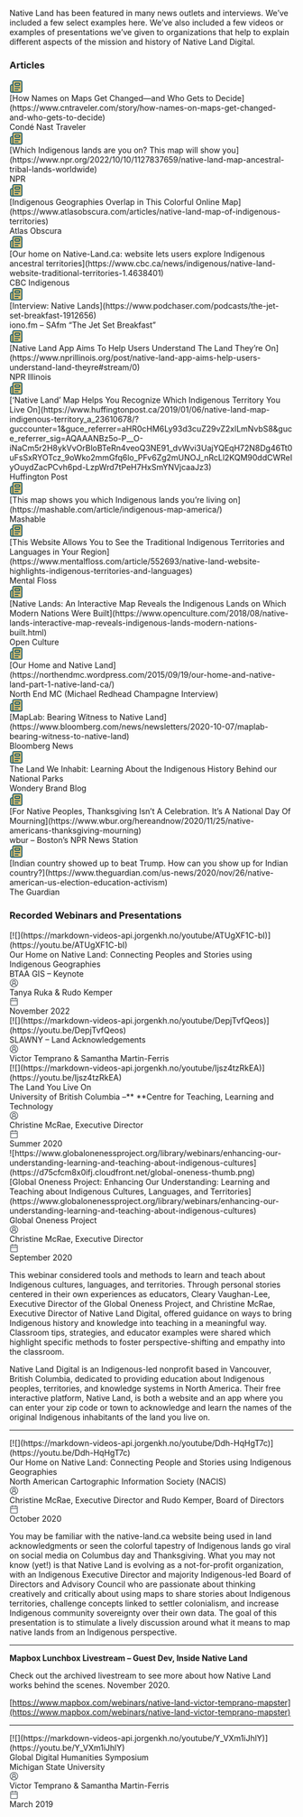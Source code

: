 Native Land has been featured in many news outlets and interviews. We’ve included a few select examples here. We’ve also included a few videos or examples of presentations we’ve given to organizations that help to explain different aspects of the mission and history of Native Land Digital.

### Articles
<div className="mt-4 nld-font-noto nld-text-md nld-bg-grey-50 rounded-xl p-4">
  <div className="flex items-center">
    <svg width="24" height="24" viewBox="0 0 24 24" fill="none" xmlns="http://www.w3.org/2000/svg">
      <path fill-rule="evenodd" clip-rule="evenodd" d="M4 10C3.73478 10 3.48051 10.1054 3.29297 10.293C3.10543 10.4805 3 10.7348 3 11V20C3 20.2652 3.10543 20.5195 3.29297 20.707C3.48051 20.8946 3.73478 21 4 21C4.26522 21 4.51949 20.8946 4.70703 20.707C4.89457 20.5195 5 20.2652 5 20V10H4ZM8 3C7.73478 3 7.4805 3.10543 7.29297 3.29297C7.10543 3.4805 7 3.73478 7 4V20C7 20.3444 6.93703 20.6814 6.82422 21H20C20.2652 21 20.5195 20.8946 20.707 20.707C20.8946 20.5195 21 20.2652 21 20V4C21 3.73478 20.8946 3.48051 20.707 3.29297C20.5195 3.10543 20.2652 3 20 3H8Z" fill="#DEC170"/>
      <path d="M15 17C15.5523 17 16 17.4477 16 18C16 18.5523 15.5523 19 15 19H10C9.44771 19 9 18.5523 9 18C9 17.4477 9.44771 17 10 17H15Z" fill="#29646F"/>
      <path d="M18 13C18.5523 13 19 13.4477 19 14C19 14.5523 18.5523 15 18 15H10C9.44771 15 9 14.5523 9 14C9 13.4477 9.44771 13 10 13H18Z" fill="#29646F"/>
      <path fill-rule="evenodd" clip-rule="evenodd" d="M17 5C18.1046 5 19 5.89543 19 7V9C19 10.1046 18.1046 11 17 11H11C9.89543 11 9 10.1046 9 9V7C9 5.89543 9.89543 5 11 5H17ZM11 9H17V7H11V9Z" fill="#29646F"/>
      <path fill-rule="evenodd" clip-rule="evenodd" d="M20 1C20.7957 1 21.5585 1.3163 22.1211 1.87891C22.6837 2.44151 23 3.20435 23 4V20C23 20.7957 22.6837 21.5585 22.1211 22.1211C21.5585 22.6837 20.7957 23 20 23H4C3.20435 23 2.44151 22.6837 1.87891 22.1211C1.3163 21.5585 1 20.7957 1 20V11C1 10.2044 1.3163 9.44151 1.87891 8.87891C2.44151 8.3163 3.20435 8 4 8H5V4C5 3.20435 5.3163 2.44152 5.87891 1.87891C6.44152 1.3163 7.20435 1 8 1H20ZM4 10C3.73478 10 3.48051 10.1054 3.29297 10.293C3.10543 10.4805 3 10.7348 3 11V20C3 20.2652 3.10543 20.5195 3.29297 20.707C3.48051 20.8946 3.73478 21 4 21C4.26522 21 4.51949 20.8946 4.70703 20.707C4.89457 20.5195 5 20.2652 5 20V10H4ZM8 3C7.73478 3 7.4805 3.10543 7.29297 3.29297C7.10543 3.4805 7 3.73478 7 4V20C7 20.3444 6.93703 20.6814 6.82422 21H20C20.2652 21 20.5195 20.8946 20.707 20.707C20.8946 20.5195 21 20.2652 21 20V4C21 3.73478 20.8946 3.48051 20.707 3.29297C20.5195 3.10543 20.2652 3 20 3H8Z" fill="#29646F"/>
    </svg>
    <div className="ml-2 nld-text-teal-500 font-semibold">[How Names on Maps Get Changed—and Who Gets to Decide](https://www.cntraveler.com/story/how-names-on-maps-get-changed-and-who-gets-to-decide)</div>
  </div>
  <div>
    <div className="ml-8">Condé Nast Traveler</div>
  </div>
</div>
<div className="mt-4 nld-font-noto nld-text-md nld-bg-grey-50 rounded-xl p-4">
  <div className="flex items-center">
    <svg width="24" height="24" viewBox="0 0 24 24" fill="none" xmlns="http://www.w3.org/2000/svg">
      <path fill-rule="evenodd" clip-rule="evenodd" d="M4 10C3.73478 10 3.48051 10.1054 3.29297 10.293C3.10543 10.4805 3 10.7348 3 11V20C3 20.2652 3.10543 20.5195 3.29297 20.707C3.48051 20.8946 3.73478 21 4 21C4.26522 21 4.51949 20.8946 4.70703 20.707C4.89457 20.5195 5 20.2652 5 20V10H4ZM8 3C7.73478 3 7.4805 3.10543 7.29297 3.29297C7.10543 3.4805 7 3.73478 7 4V20C7 20.3444 6.93703 20.6814 6.82422 21H20C20.2652 21 20.5195 20.8946 20.707 20.707C20.8946 20.5195 21 20.2652 21 20V4C21 3.73478 20.8946 3.48051 20.707 3.29297C20.5195 3.10543 20.2652 3 20 3H8Z" fill="#DEC170"/>
      <path d="M15 17C15.5523 17 16 17.4477 16 18C16 18.5523 15.5523 19 15 19H10C9.44771 19 9 18.5523 9 18C9 17.4477 9.44771 17 10 17H15Z" fill="#29646F"/>
      <path d="M18 13C18.5523 13 19 13.4477 19 14C19 14.5523 18.5523 15 18 15H10C9.44771 15 9 14.5523 9 14C9 13.4477 9.44771 13 10 13H18Z" fill="#29646F"/>
      <path fill-rule="evenodd" clip-rule="evenodd" d="M17 5C18.1046 5 19 5.89543 19 7V9C19 10.1046 18.1046 11 17 11H11C9.89543 11 9 10.1046 9 9V7C9 5.89543 9.89543 5 11 5H17ZM11 9H17V7H11V9Z" fill="#29646F"/>
      <path fill-rule="evenodd" clip-rule="evenodd" d="M20 1C20.7957 1 21.5585 1.3163 22.1211 1.87891C22.6837 2.44151 23 3.20435 23 4V20C23 20.7957 22.6837 21.5585 22.1211 22.1211C21.5585 22.6837 20.7957 23 20 23H4C3.20435 23 2.44151 22.6837 1.87891 22.1211C1.3163 21.5585 1 20.7957 1 20V11C1 10.2044 1.3163 9.44151 1.87891 8.87891C2.44151 8.3163 3.20435 8 4 8H5V4C5 3.20435 5.3163 2.44152 5.87891 1.87891C6.44152 1.3163 7.20435 1 8 1H20ZM4 10C3.73478 10 3.48051 10.1054 3.29297 10.293C3.10543 10.4805 3 10.7348 3 11V20C3 20.2652 3.10543 20.5195 3.29297 20.707C3.48051 20.8946 3.73478 21 4 21C4.26522 21 4.51949 20.8946 4.70703 20.707C4.89457 20.5195 5 20.2652 5 20V10H4ZM8 3C7.73478 3 7.4805 3.10543 7.29297 3.29297C7.10543 3.4805 7 3.73478 7 4V20C7 20.3444 6.93703 20.6814 6.82422 21H20C20.2652 21 20.5195 20.8946 20.707 20.707C20.8946 20.5195 21 20.2652 21 20V4C21 3.73478 20.8946 3.48051 20.707 3.29297C20.5195 3.10543 20.2652 3 20 3H8Z" fill="#29646F"/>
    </svg>
    <div className="ml-2 nld-text-teal-500 font-semibold">[Which Indigenous lands are you on? This map will show you](https://www.npr.org/2022/10/10/1127837659/native-land-map-ancestral-tribal-lands-worldwide)</div>
  </div>
  <div>
    <div className="ml-8">NPR</div>
  </div>
</div> 
<div className="mt-4 nld-font-noto nld-text-md nld-bg-grey-50 rounded-xl p-4">
  <div className="flex items-center">
    <svg width="24" height="24" viewBox="0 0 24 24" fill="none" xmlns="http://www.w3.org/2000/svg">
      <path fill-rule="evenodd" clip-rule="evenodd" d="M4 10C3.73478 10 3.48051 10.1054 3.29297 10.293C3.10543 10.4805 3 10.7348 3 11V20C3 20.2652 3.10543 20.5195 3.29297 20.707C3.48051 20.8946 3.73478 21 4 21C4.26522 21 4.51949 20.8946 4.70703 20.707C4.89457 20.5195 5 20.2652 5 20V10H4ZM8 3C7.73478 3 7.4805 3.10543 7.29297 3.29297C7.10543 3.4805 7 3.73478 7 4V20C7 20.3444 6.93703 20.6814 6.82422 21H20C20.2652 21 20.5195 20.8946 20.707 20.707C20.8946 20.5195 21 20.2652 21 20V4C21 3.73478 20.8946 3.48051 20.707 3.29297C20.5195 3.10543 20.2652 3 20 3H8Z" fill="#DEC170"/>
      <path d="M15 17C15.5523 17 16 17.4477 16 18C16 18.5523 15.5523 19 15 19H10C9.44771 19 9 18.5523 9 18C9 17.4477 9.44771 17 10 17H15Z" fill="#29646F"/>
      <path d="M18 13C18.5523 13 19 13.4477 19 14C19 14.5523 18.5523 15 18 15H10C9.44771 15 9 14.5523 9 14C9 13.4477 9.44771 13 10 13H18Z" fill="#29646F"/>
      <path fill-rule="evenodd" clip-rule="evenodd" d="M17 5C18.1046 5 19 5.89543 19 7V9C19 10.1046 18.1046 11 17 11H11C9.89543 11 9 10.1046 9 9V7C9 5.89543 9.89543 5 11 5H17ZM11 9H17V7H11V9Z" fill="#29646F"/>
      <path fill-rule="evenodd" clip-rule="evenodd" d="M20 1C20.7957 1 21.5585 1.3163 22.1211 1.87891C22.6837 2.44151 23 3.20435 23 4V20C23 20.7957 22.6837 21.5585 22.1211 22.1211C21.5585 22.6837 20.7957 23 20 23H4C3.20435 23 2.44151 22.6837 1.87891 22.1211C1.3163 21.5585 1 20.7957 1 20V11C1 10.2044 1.3163 9.44151 1.87891 8.87891C2.44151 8.3163 3.20435 8 4 8H5V4C5 3.20435 5.3163 2.44152 5.87891 1.87891C6.44152 1.3163 7.20435 1 8 1H20ZM4 10C3.73478 10 3.48051 10.1054 3.29297 10.293C3.10543 10.4805 3 10.7348 3 11V20C3 20.2652 3.10543 20.5195 3.29297 20.707C3.48051 20.8946 3.73478 21 4 21C4.26522 21 4.51949 20.8946 4.70703 20.707C4.89457 20.5195 5 20.2652 5 20V10H4ZM8 3C7.73478 3 7.4805 3.10543 7.29297 3.29297C7.10543 3.4805 7 3.73478 7 4V20C7 20.3444 6.93703 20.6814 6.82422 21H20C20.2652 21 20.5195 20.8946 20.707 20.707C20.8946 20.5195 21 20.2652 21 20V4C21 3.73478 20.8946 3.48051 20.707 3.29297C20.5195 3.10543 20.2652 3 20 3H8Z" fill="#29646F"/>
    </svg>
    <div className="ml-2 nld-text-teal-500 font-semibold">[Indigenous Geographies Overlap in This Colorful Online Map](https://www.atlasobscura.com/articles/native-land-map-of-indigenous-territories)</div>
  </div>
  <div>
    <div className="ml-8">Atlas Obscura</div>
  </div>
</div> 
<div className="mt-4 nld-font-noto nld-text-md nld-bg-grey-50 rounded-xl p-4">
  <div className="flex items-center">
    <svg width="24" height="24" viewBox="0 0 24 24" fill="none" xmlns="http://www.w3.org/2000/svg">
      <path fill-rule="evenodd" clip-rule="evenodd" d="M4 10C3.73478 10 3.48051 10.1054 3.29297 10.293C3.10543 10.4805 3 10.7348 3 11V20C3 20.2652 3.10543 20.5195 3.29297 20.707C3.48051 20.8946 3.73478 21 4 21C4.26522 21 4.51949 20.8946 4.70703 20.707C4.89457 20.5195 5 20.2652 5 20V10H4ZM8 3C7.73478 3 7.4805 3.10543 7.29297 3.29297C7.10543 3.4805 7 3.73478 7 4V20C7 20.3444 6.93703 20.6814 6.82422 21H20C20.2652 21 20.5195 20.8946 20.707 20.707C20.8946 20.5195 21 20.2652 21 20V4C21 3.73478 20.8946 3.48051 20.707 3.29297C20.5195 3.10543 20.2652 3 20 3H8Z" fill="#DEC170"/>
      <path d="M15 17C15.5523 17 16 17.4477 16 18C16 18.5523 15.5523 19 15 19H10C9.44771 19 9 18.5523 9 18C9 17.4477 9.44771 17 10 17H15Z" fill="#29646F"/>
      <path d="M18 13C18.5523 13 19 13.4477 19 14C19 14.5523 18.5523 15 18 15H10C9.44771 15 9 14.5523 9 14C9 13.4477 9.44771 13 10 13H18Z" fill="#29646F"/>
      <path fill-rule="evenodd" clip-rule="evenodd" d="M17 5C18.1046 5 19 5.89543 19 7V9C19 10.1046 18.1046 11 17 11H11C9.89543 11 9 10.1046 9 9V7C9 5.89543 9.89543 5 11 5H17ZM11 9H17V7H11V9Z" fill="#29646F"/>
      <path fill-rule="evenodd" clip-rule="evenodd" d="M20 1C20.7957 1 21.5585 1.3163 22.1211 1.87891C22.6837 2.44151 23 3.20435 23 4V20C23 20.7957 22.6837 21.5585 22.1211 22.1211C21.5585 22.6837 20.7957 23 20 23H4C3.20435 23 2.44151 22.6837 1.87891 22.1211C1.3163 21.5585 1 20.7957 1 20V11C1 10.2044 1.3163 9.44151 1.87891 8.87891C2.44151 8.3163 3.20435 8 4 8H5V4C5 3.20435 5.3163 2.44152 5.87891 1.87891C6.44152 1.3163 7.20435 1 8 1H20ZM4 10C3.73478 10 3.48051 10.1054 3.29297 10.293C3.10543 10.4805 3 10.7348 3 11V20C3 20.2652 3.10543 20.5195 3.29297 20.707C3.48051 20.8946 3.73478 21 4 21C4.26522 21 4.51949 20.8946 4.70703 20.707C4.89457 20.5195 5 20.2652 5 20V10H4ZM8 3C7.73478 3 7.4805 3.10543 7.29297 3.29297C7.10543 3.4805 7 3.73478 7 4V20C7 20.3444 6.93703 20.6814 6.82422 21H20C20.2652 21 20.5195 20.8946 20.707 20.707C20.8946 20.5195 21 20.2652 21 20V4C21 3.73478 20.8946 3.48051 20.707 3.29297C20.5195 3.10543 20.2652 3 20 3H8Z" fill="#29646F"/>
    </svg>
    <div className="ml-2 nld-text-teal-500 font-semibold">[Our home on Native-Land.ca: website lets users explore Indigenous ancestral territories](https://www.cbc.ca/news/indigenous/native-land-website-traditional-territories-1.4638401)</div>
  </div>
  <div>
    <div className="ml-8">CBC Indigenous</div>
  </div>
</div> 
<div className="mt-4 nld-font-noto nld-text-md nld-bg-grey-50 rounded-xl p-4">
  <div className="flex items-center">
    <svg width="24" height="24" viewBox="0 0 24 24" fill="none" xmlns="http://www.w3.org/2000/svg">
      <path fill-rule="evenodd" clip-rule="evenodd" d="M4 10C3.73478 10 3.48051 10.1054 3.29297 10.293C3.10543 10.4805 3 10.7348 3 11V20C3 20.2652 3.10543 20.5195 3.29297 20.707C3.48051 20.8946 3.73478 21 4 21C4.26522 21 4.51949 20.8946 4.70703 20.707C4.89457 20.5195 5 20.2652 5 20V10H4ZM8 3C7.73478 3 7.4805 3.10543 7.29297 3.29297C7.10543 3.4805 7 3.73478 7 4V20C7 20.3444 6.93703 20.6814 6.82422 21H20C20.2652 21 20.5195 20.8946 20.707 20.707C20.8946 20.5195 21 20.2652 21 20V4C21 3.73478 20.8946 3.48051 20.707 3.29297C20.5195 3.10543 20.2652 3 20 3H8Z" fill="#DEC170"/>
      <path d="M15 17C15.5523 17 16 17.4477 16 18C16 18.5523 15.5523 19 15 19H10C9.44771 19 9 18.5523 9 18C9 17.4477 9.44771 17 10 17H15Z" fill="#29646F"/>
      <path d="M18 13C18.5523 13 19 13.4477 19 14C19 14.5523 18.5523 15 18 15H10C9.44771 15 9 14.5523 9 14C9 13.4477 9.44771 13 10 13H18Z" fill="#29646F"/>
      <path fill-rule="evenodd" clip-rule="evenodd" d="M17 5C18.1046 5 19 5.89543 19 7V9C19 10.1046 18.1046 11 17 11H11C9.89543 11 9 10.1046 9 9V7C9 5.89543 9.89543 5 11 5H17ZM11 9H17V7H11V9Z" fill="#29646F"/>
      <path fill-rule="evenodd" clip-rule="evenodd" d="M20 1C20.7957 1 21.5585 1.3163 22.1211 1.87891C22.6837 2.44151 23 3.20435 23 4V20C23 20.7957 22.6837 21.5585 22.1211 22.1211C21.5585 22.6837 20.7957 23 20 23H4C3.20435 23 2.44151 22.6837 1.87891 22.1211C1.3163 21.5585 1 20.7957 1 20V11C1 10.2044 1.3163 9.44151 1.87891 8.87891C2.44151 8.3163 3.20435 8 4 8H5V4C5 3.20435 5.3163 2.44152 5.87891 1.87891C6.44152 1.3163 7.20435 1 8 1H20ZM4 10C3.73478 10 3.48051 10.1054 3.29297 10.293C3.10543 10.4805 3 10.7348 3 11V20C3 20.2652 3.10543 20.5195 3.29297 20.707C3.48051 20.8946 3.73478 21 4 21C4.26522 21 4.51949 20.8946 4.70703 20.707C4.89457 20.5195 5 20.2652 5 20V10H4ZM8 3C7.73478 3 7.4805 3.10543 7.29297 3.29297C7.10543 3.4805 7 3.73478 7 4V20C7 20.3444 6.93703 20.6814 6.82422 21H20C20.2652 21 20.5195 20.8946 20.707 20.707C20.8946 20.5195 21 20.2652 21 20V4C21 3.73478 20.8946 3.48051 20.707 3.29297C20.5195 3.10543 20.2652 3 20 3H8Z" fill="#29646F"/>
    </svg>
    <div className="ml-2 nld-text-teal-500 font-semibold">[Interview: Native Lands](https://www.podchaser.com/podcasts/the-jet-set-breakfast-1912656)</div>
  </div>
  <div>
    <div className="ml-8">iono.fm – SAfm “The Jet Set Breakfast”</div>
  </div>
</div> 
<div className="mt-4 nld-font-noto nld-text-md nld-bg-grey-50 rounded-xl p-4">
  <div className="flex items-center">
    <svg width="24" height="24" viewBox="0 0 24 24" fill="none" xmlns="http://www.w3.org/2000/svg">
      <path fill-rule="evenodd" clip-rule="evenodd" d="M4 10C3.73478 10 3.48051 10.1054 3.29297 10.293C3.10543 10.4805 3 10.7348 3 11V20C3 20.2652 3.10543 20.5195 3.29297 20.707C3.48051 20.8946 3.73478 21 4 21C4.26522 21 4.51949 20.8946 4.70703 20.707C4.89457 20.5195 5 20.2652 5 20V10H4ZM8 3C7.73478 3 7.4805 3.10543 7.29297 3.29297C7.10543 3.4805 7 3.73478 7 4V20C7 20.3444 6.93703 20.6814 6.82422 21H20C20.2652 21 20.5195 20.8946 20.707 20.707C20.8946 20.5195 21 20.2652 21 20V4C21 3.73478 20.8946 3.48051 20.707 3.29297C20.5195 3.10543 20.2652 3 20 3H8Z" fill="#DEC170"/>
      <path d="M15 17C15.5523 17 16 17.4477 16 18C16 18.5523 15.5523 19 15 19H10C9.44771 19 9 18.5523 9 18C9 17.4477 9.44771 17 10 17H15Z" fill="#29646F"/>
      <path d="M18 13C18.5523 13 19 13.4477 19 14C19 14.5523 18.5523 15 18 15H10C9.44771 15 9 14.5523 9 14C9 13.4477 9.44771 13 10 13H18Z" fill="#29646F"/>
      <path fill-rule="evenodd" clip-rule="evenodd" d="M17 5C18.1046 5 19 5.89543 19 7V9C19 10.1046 18.1046 11 17 11H11C9.89543 11 9 10.1046 9 9V7C9 5.89543 9.89543 5 11 5H17ZM11 9H17V7H11V9Z" fill="#29646F"/>
      <path fill-rule="evenodd" clip-rule="evenodd" d="M20 1C20.7957 1 21.5585 1.3163 22.1211 1.87891C22.6837 2.44151 23 3.20435 23 4V20C23 20.7957 22.6837 21.5585 22.1211 22.1211C21.5585 22.6837 20.7957 23 20 23H4C3.20435 23 2.44151 22.6837 1.87891 22.1211C1.3163 21.5585 1 20.7957 1 20V11C1 10.2044 1.3163 9.44151 1.87891 8.87891C2.44151 8.3163 3.20435 8 4 8H5V4C5 3.20435 5.3163 2.44152 5.87891 1.87891C6.44152 1.3163 7.20435 1 8 1H20ZM4 10C3.73478 10 3.48051 10.1054 3.29297 10.293C3.10543 10.4805 3 10.7348 3 11V20C3 20.2652 3.10543 20.5195 3.29297 20.707C3.48051 20.8946 3.73478 21 4 21C4.26522 21 4.51949 20.8946 4.70703 20.707C4.89457 20.5195 5 20.2652 5 20V10H4ZM8 3C7.73478 3 7.4805 3.10543 7.29297 3.29297C7.10543 3.4805 7 3.73478 7 4V20C7 20.3444 6.93703 20.6814 6.82422 21H20C20.2652 21 20.5195 20.8946 20.707 20.707C20.8946 20.5195 21 20.2652 21 20V4C21 3.73478 20.8946 3.48051 20.707 3.29297C20.5195 3.10543 20.2652 3 20 3H8Z" fill="#29646F"/>
    </svg>
    <div className="ml-2 nld-text-teal-500 font-semibold">[Native Land App Aims To Help Users Understand The Land They’re On](https://www.nprillinois.org/post/native-land-app-aims-help-users-understand-land-theyre#stream/0)</div>
  </div>
  <div>
    <div className="ml-8">NPR Illinois</div>
  </div>
</div> 
<div className="mt-4 nld-font-noto nld-text-md nld-bg-grey-50 rounded-xl p-4">
  <div className="flex items-center">
    <svg width="24" height="24" viewBox="0 0 24 24" fill="none" xmlns="http://www.w3.org/2000/svg">
      <path fill-rule="evenodd" clip-rule="evenodd" d="M4 10C3.73478 10 3.48051 10.1054 3.29297 10.293C3.10543 10.4805 3 10.7348 3 11V20C3 20.2652 3.10543 20.5195 3.29297 20.707C3.48051 20.8946 3.73478 21 4 21C4.26522 21 4.51949 20.8946 4.70703 20.707C4.89457 20.5195 5 20.2652 5 20V10H4ZM8 3C7.73478 3 7.4805 3.10543 7.29297 3.29297C7.10543 3.4805 7 3.73478 7 4V20C7 20.3444 6.93703 20.6814 6.82422 21H20C20.2652 21 20.5195 20.8946 20.707 20.707C20.8946 20.5195 21 20.2652 21 20V4C21 3.73478 20.8946 3.48051 20.707 3.29297C20.5195 3.10543 20.2652 3 20 3H8Z" fill="#DEC170"/>
      <path d="M15 17C15.5523 17 16 17.4477 16 18C16 18.5523 15.5523 19 15 19H10C9.44771 19 9 18.5523 9 18C9 17.4477 9.44771 17 10 17H15Z" fill="#29646F"/>
      <path d="M18 13C18.5523 13 19 13.4477 19 14C19 14.5523 18.5523 15 18 15H10C9.44771 15 9 14.5523 9 14C9 13.4477 9.44771 13 10 13H18Z" fill="#29646F"/>
      <path fill-rule="evenodd" clip-rule="evenodd" d="M17 5C18.1046 5 19 5.89543 19 7V9C19 10.1046 18.1046 11 17 11H11C9.89543 11 9 10.1046 9 9V7C9 5.89543 9.89543 5 11 5H17ZM11 9H17V7H11V9Z" fill="#29646F"/>
      <path fill-rule="evenodd" clip-rule="evenodd" d="M20 1C20.7957 1 21.5585 1.3163 22.1211 1.87891C22.6837 2.44151 23 3.20435 23 4V20C23 20.7957 22.6837 21.5585 22.1211 22.1211C21.5585 22.6837 20.7957 23 20 23H4C3.20435 23 2.44151 22.6837 1.87891 22.1211C1.3163 21.5585 1 20.7957 1 20V11C1 10.2044 1.3163 9.44151 1.87891 8.87891C2.44151 8.3163 3.20435 8 4 8H5V4C5 3.20435 5.3163 2.44152 5.87891 1.87891C6.44152 1.3163 7.20435 1 8 1H20ZM4 10C3.73478 10 3.48051 10.1054 3.29297 10.293C3.10543 10.4805 3 10.7348 3 11V20C3 20.2652 3.10543 20.5195 3.29297 20.707C3.48051 20.8946 3.73478 21 4 21C4.26522 21 4.51949 20.8946 4.70703 20.707C4.89457 20.5195 5 20.2652 5 20V10H4ZM8 3C7.73478 3 7.4805 3.10543 7.29297 3.29297C7.10543 3.4805 7 3.73478 7 4V20C7 20.3444 6.93703 20.6814 6.82422 21H20C20.2652 21 20.5195 20.8946 20.707 20.707C20.8946 20.5195 21 20.2652 21 20V4C21 3.73478 20.8946 3.48051 20.707 3.29297C20.5195 3.10543 20.2652 3 20 3H8Z" fill="#29646F"/>
    </svg>
    <div className="ml-2 nld-text-teal-500 font-semibold">[‘Native Land’ Map Helps You Recognize Which Indigenous Territory You Live On](https://www.huffingtonpost.ca/2019/01/06/native-land-map-indigenous-territory_a_23610678/?guccounter=1&guce_referrer=aHR0cHM6Ly93d3cuZ29vZ2xlLmNvbS8&guce_referrer_sig=AQAAANBz5o-P__O-iNaCm5r2H8ykVvOrBloBTeRn4veoQ3NE91_dvWvi3UajYQEqH72N8Dg46Tt0uFsSxRYOTcz_9oWko2mmGfq6lo_PFv6Zg2mUNOJ_nRcLl2KQM90ddCWReIyOuydZacPCvh6pd-LzpWrd7tPeH7HxSmYNVjcaaJz3)</div>
  </div>
  <div>
    <div className="ml-8">Huffington Post</div>
  </div>
</div> 
<div className="mt-4 nld-font-noto nld-text-md nld-bg-grey-50 rounded-xl p-4">
  <div className="flex items-center">
    <svg width="24" height="24" viewBox="0 0 24 24" fill="none" xmlns="http://www.w3.org/2000/svg">
      <path fill-rule="evenodd" clip-rule="evenodd" d="M4 10C3.73478 10 3.48051 10.1054 3.29297 10.293C3.10543 10.4805 3 10.7348 3 11V20C3 20.2652 3.10543 20.5195 3.29297 20.707C3.48051 20.8946 3.73478 21 4 21C4.26522 21 4.51949 20.8946 4.70703 20.707C4.89457 20.5195 5 20.2652 5 20V10H4ZM8 3C7.73478 3 7.4805 3.10543 7.29297 3.29297C7.10543 3.4805 7 3.73478 7 4V20C7 20.3444 6.93703 20.6814 6.82422 21H20C20.2652 21 20.5195 20.8946 20.707 20.707C20.8946 20.5195 21 20.2652 21 20V4C21 3.73478 20.8946 3.48051 20.707 3.29297C20.5195 3.10543 20.2652 3 20 3H8Z" fill="#DEC170"/>
      <path d="M15 17C15.5523 17 16 17.4477 16 18C16 18.5523 15.5523 19 15 19H10C9.44771 19 9 18.5523 9 18C9 17.4477 9.44771 17 10 17H15Z" fill="#29646F"/>
      <path d="M18 13C18.5523 13 19 13.4477 19 14C19 14.5523 18.5523 15 18 15H10C9.44771 15 9 14.5523 9 14C9 13.4477 9.44771 13 10 13H18Z" fill="#29646F"/>
      <path fill-rule="evenodd" clip-rule="evenodd" d="M17 5C18.1046 5 19 5.89543 19 7V9C19 10.1046 18.1046 11 17 11H11C9.89543 11 9 10.1046 9 9V7C9 5.89543 9.89543 5 11 5H17ZM11 9H17V7H11V9Z" fill="#29646F"/>
      <path fill-rule="evenodd" clip-rule="evenodd" d="M20 1C20.7957 1 21.5585 1.3163 22.1211 1.87891C22.6837 2.44151 23 3.20435 23 4V20C23 20.7957 22.6837 21.5585 22.1211 22.1211C21.5585 22.6837 20.7957 23 20 23H4C3.20435 23 2.44151 22.6837 1.87891 22.1211C1.3163 21.5585 1 20.7957 1 20V11C1 10.2044 1.3163 9.44151 1.87891 8.87891C2.44151 8.3163 3.20435 8 4 8H5V4C5 3.20435 5.3163 2.44152 5.87891 1.87891C6.44152 1.3163 7.20435 1 8 1H20ZM4 10C3.73478 10 3.48051 10.1054 3.29297 10.293C3.10543 10.4805 3 10.7348 3 11V20C3 20.2652 3.10543 20.5195 3.29297 20.707C3.48051 20.8946 3.73478 21 4 21C4.26522 21 4.51949 20.8946 4.70703 20.707C4.89457 20.5195 5 20.2652 5 20V10H4ZM8 3C7.73478 3 7.4805 3.10543 7.29297 3.29297C7.10543 3.4805 7 3.73478 7 4V20C7 20.3444 6.93703 20.6814 6.82422 21H20C20.2652 21 20.5195 20.8946 20.707 20.707C20.8946 20.5195 21 20.2652 21 20V4C21 3.73478 20.8946 3.48051 20.707 3.29297C20.5195 3.10543 20.2652 3 20 3H8Z" fill="#29646F"/>
    </svg>
    <div className="ml-2 nld-text-teal-500 font-semibold">[This map shows you which Indigenous lands you’re living on](https://mashable.com/article/indigenous-map-america/)</div>
  </div>
  <div>
    <div className="ml-8">Mashable</div>
  </div>
</div> 
<div className="mt-4 nld-font-noto nld-text-md nld-bg-grey-50 rounded-xl p-4">
  <div className="flex items-center">
    <svg width="24" height="24" viewBox="0 0 24 24" fill="none" xmlns="http://www.w3.org/2000/svg">
      <path fill-rule="evenodd" clip-rule="evenodd" d="M4 10C3.73478 10 3.48051 10.1054 3.29297 10.293C3.10543 10.4805 3 10.7348 3 11V20C3 20.2652 3.10543 20.5195 3.29297 20.707C3.48051 20.8946 3.73478 21 4 21C4.26522 21 4.51949 20.8946 4.70703 20.707C4.89457 20.5195 5 20.2652 5 20V10H4ZM8 3C7.73478 3 7.4805 3.10543 7.29297 3.29297C7.10543 3.4805 7 3.73478 7 4V20C7 20.3444 6.93703 20.6814 6.82422 21H20C20.2652 21 20.5195 20.8946 20.707 20.707C20.8946 20.5195 21 20.2652 21 20V4C21 3.73478 20.8946 3.48051 20.707 3.29297C20.5195 3.10543 20.2652 3 20 3H8Z" fill="#DEC170"/>
      <path d="M15 17C15.5523 17 16 17.4477 16 18C16 18.5523 15.5523 19 15 19H10C9.44771 19 9 18.5523 9 18C9 17.4477 9.44771 17 10 17H15Z" fill="#29646F"/>
      <path d="M18 13C18.5523 13 19 13.4477 19 14C19 14.5523 18.5523 15 18 15H10C9.44771 15 9 14.5523 9 14C9 13.4477 9.44771 13 10 13H18Z" fill="#29646F"/>
      <path fill-rule="evenodd" clip-rule="evenodd" d="M17 5C18.1046 5 19 5.89543 19 7V9C19 10.1046 18.1046 11 17 11H11C9.89543 11 9 10.1046 9 9V7C9 5.89543 9.89543 5 11 5H17ZM11 9H17V7H11V9Z" fill="#29646F"/>
      <path fill-rule="evenodd" clip-rule="evenodd" d="M20 1C20.7957 1 21.5585 1.3163 22.1211 1.87891C22.6837 2.44151 23 3.20435 23 4V20C23 20.7957 22.6837 21.5585 22.1211 22.1211C21.5585 22.6837 20.7957 23 20 23H4C3.20435 23 2.44151 22.6837 1.87891 22.1211C1.3163 21.5585 1 20.7957 1 20V11C1 10.2044 1.3163 9.44151 1.87891 8.87891C2.44151 8.3163 3.20435 8 4 8H5V4C5 3.20435 5.3163 2.44152 5.87891 1.87891C6.44152 1.3163 7.20435 1 8 1H20ZM4 10C3.73478 10 3.48051 10.1054 3.29297 10.293C3.10543 10.4805 3 10.7348 3 11V20C3 20.2652 3.10543 20.5195 3.29297 20.707C3.48051 20.8946 3.73478 21 4 21C4.26522 21 4.51949 20.8946 4.70703 20.707C4.89457 20.5195 5 20.2652 5 20V10H4ZM8 3C7.73478 3 7.4805 3.10543 7.29297 3.29297C7.10543 3.4805 7 3.73478 7 4V20C7 20.3444 6.93703 20.6814 6.82422 21H20C20.2652 21 20.5195 20.8946 20.707 20.707C20.8946 20.5195 21 20.2652 21 20V4C21 3.73478 20.8946 3.48051 20.707 3.29297C20.5195 3.10543 20.2652 3 20 3H8Z" fill="#29646F"/>
    </svg>
    <div className="ml-2 nld-text-teal-500 font-semibold">[This Website Allows You to See the Traditional Indigenous Territories and Languages in Your Region](https://www.mentalfloss.com/article/552693/native-land-website-highlights-indigenous-territories-and-languages)</div>
  </div>
  <div>
    <div className="ml-8">Mental Floss</div>
  </div>
</div> 
<div className="mt-4 nld-font-noto nld-text-md nld-bg-grey-50 rounded-xl p-4">
  <div className="flex items-center">
    <svg width="24" height="24" viewBox="0 0 24 24" fill="none" xmlns="http://www.w3.org/2000/svg">
      <path fill-rule="evenodd" clip-rule="evenodd" d="M4 10C3.73478 10 3.48051 10.1054 3.29297 10.293C3.10543 10.4805 3 10.7348 3 11V20C3 20.2652 3.10543 20.5195 3.29297 20.707C3.48051 20.8946 3.73478 21 4 21C4.26522 21 4.51949 20.8946 4.70703 20.707C4.89457 20.5195 5 20.2652 5 20V10H4ZM8 3C7.73478 3 7.4805 3.10543 7.29297 3.29297C7.10543 3.4805 7 3.73478 7 4V20C7 20.3444 6.93703 20.6814 6.82422 21H20C20.2652 21 20.5195 20.8946 20.707 20.707C20.8946 20.5195 21 20.2652 21 20V4C21 3.73478 20.8946 3.48051 20.707 3.29297C20.5195 3.10543 20.2652 3 20 3H8Z" fill="#DEC170"/>
      <path d="M15 17C15.5523 17 16 17.4477 16 18C16 18.5523 15.5523 19 15 19H10C9.44771 19 9 18.5523 9 18C9 17.4477 9.44771 17 10 17H15Z" fill="#29646F"/>
      <path d="M18 13C18.5523 13 19 13.4477 19 14C19 14.5523 18.5523 15 18 15H10C9.44771 15 9 14.5523 9 14C9 13.4477 9.44771 13 10 13H18Z" fill="#29646F"/>
      <path fill-rule="evenodd" clip-rule="evenodd" d="M17 5C18.1046 5 19 5.89543 19 7V9C19 10.1046 18.1046 11 17 11H11C9.89543 11 9 10.1046 9 9V7C9 5.89543 9.89543 5 11 5H17ZM11 9H17V7H11V9Z" fill="#29646F"/>
      <path fill-rule="evenodd" clip-rule="evenodd" d="M20 1C20.7957 1 21.5585 1.3163 22.1211 1.87891C22.6837 2.44151 23 3.20435 23 4V20C23 20.7957 22.6837 21.5585 22.1211 22.1211C21.5585 22.6837 20.7957 23 20 23H4C3.20435 23 2.44151 22.6837 1.87891 22.1211C1.3163 21.5585 1 20.7957 1 20V11C1 10.2044 1.3163 9.44151 1.87891 8.87891C2.44151 8.3163 3.20435 8 4 8H5V4C5 3.20435 5.3163 2.44152 5.87891 1.87891C6.44152 1.3163 7.20435 1 8 1H20ZM4 10C3.73478 10 3.48051 10.1054 3.29297 10.293C3.10543 10.4805 3 10.7348 3 11V20C3 20.2652 3.10543 20.5195 3.29297 20.707C3.48051 20.8946 3.73478 21 4 21C4.26522 21 4.51949 20.8946 4.70703 20.707C4.89457 20.5195 5 20.2652 5 20V10H4ZM8 3C7.73478 3 7.4805 3.10543 7.29297 3.29297C7.10543 3.4805 7 3.73478 7 4V20C7 20.3444 6.93703 20.6814 6.82422 21H20C20.2652 21 20.5195 20.8946 20.707 20.707C20.8946 20.5195 21 20.2652 21 20V4C21 3.73478 20.8946 3.48051 20.707 3.29297C20.5195 3.10543 20.2652 3 20 3H8Z" fill="#29646F"/>
    </svg>
    <div className="ml-2 nld-text-teal-500 font-semibold">[Native Lands: An Interactive Map Reveals the Indigenous Lands on Which Modern Nations Were Built](https://www.openculture.com/2018/08/native-lands-interactive-map-reveals-indigenous-lands-modern-nations-built.html)</div>
  </div>
  <div>
    <div className="ml-8">Open Culture</div>
  </div>
</div> 
<div className="mt-4 nld-font-noto nld-text-md nld-bg-grey-50 rounded-xl p-4">
  <div className="flex items-center">
    <svg width="24" height="24" viewBox="0 0 24 24" fill="none" xmlns="http://www.w3.org/2000/svg">
      <path fill-rule="evenodd" clip-rule="evenodd" d="M4 10C3.73478 10 3.48051 10.1054 3.29297 10.293C3.10543 10.4805 3 10.7348 3 11V20C3 20.2652 3.10543 20.5195 3.29297 20.707C3.48051 20.8946 3.73478 21 4 21C4.26522 21 4.51949 20.8946 4.70703 20.707C4.89457 20.5195 5 20.2652 5 20V10H4ZM8 3C7.73478 3 7.4805 3.10543 7.29297 3.29297C7.10543 3.4805 7 3.73478 7 4V20C7 20.3444 6.93703 20.6814 6.82422 21H20C20.2652 21 20.5195 20.8946 20.707 20.707C20.8946 20.5195 21 20.2652 21 20V4C21 3.73478 20.8946 3.48051 20.707 3.29297C20.5195 3.10543 20.2652 3 20 3H8Z" fill="#DEC170"/>
      <path d="M15 17C15.5523 17 16 17.4477 16 18C16 18.5523 15.5523 19 15 19H10C9.44771 19 9 18.5523 9 18C9 17.4477 9.44771 17 10 17H15Z" fill="#29646F"/>
      <path d="M18 13C18.5523 13 19 13.4477 19 14C19 14.5523 18.5523 15 18 15H10C9.44771 15 9 14.5523 9 14C9 13.4477 9.44771 13 10 13H18Z" fill="#29646F"/>
      <path fill-rule="evenodd" clip-rule="evenodd" d="M17 5C18.1046 5 19 5.89543 19 7V9C19 10.1046 18.1046 11 17 11H11C9.89543 11 9 10.1046 9 9V7C9 5.89543 9.89543 5 11 5H17ZM11 9H17V7H11V9Z" fill="#29646F"/>
      <path fill-rule="evenodd" clip-rule="evenodd" d="M20 1C20.7957 1 21.5585 1.3163 22.1211 1.87891C22.6837 2.44151 23 3.20435 23 4V20C23 20.7957 22.6837 21.5585 22.1211 22.1211C21.5585 22.6837 20.7957 23 20 23H4C3.20435 23 2.44151 22.6837 1.87891 22.1211C1.3163 21.5585 1 20.7957 1 20V11C1 10.2044 1.3163 9.44151 1.87891 8.87891C2.44151 8.3163 3.20435 8 4 8H5V4C5 3.20435 5.3163 2.44152 5.87891 1.87891C6.44152 1.3163 7.20435 1 8 1H20ZM4 10C3.73478 10 3.48051 10.1054 3.29297 10.293C3.10543 10.4805 3 10.7348 3 11V20C3 20.2652 3.10543 20.5195 3.29297 20.707C3.48051 20.8946 3.73478 21 4 21C4.26522 21 4.51949 20.8946 4.70703 20.707C4.89457 20.5195 5 20.2652 5 20V10H4ZM8 3C7.73478 3 7.4805 3.10543 7.29297 3.29297C7.10543 3.4805 7 3.73478 7 4V20C7 20.3444 6.93703 20.6814 6.82422 21H20C20.2652 21 20.5195 20.8946 20.707 20.707C20.8946 20.5195 21 20.2652 21 20V4C21 3.73478 20.8946 3.48051 20.707 3.29297C20.5195 3.10543 20.2652 3 20 3H8Z" fill="#29646F"/>
    </svg>
    <div className="ml-2 nld-text-teal-500 font-semibold">[Our Home and Native Land](https://northendmc.wordpress.com/2015/09/19/our-home-and-native-land-part-1-native-land-ca/)</div>
  </div>
  <div>
    <div className="ml-8">North End MC (Michael Redhead Champagne Interview)</div>
  </div>
</div> 
<div className="mt-4 nld-font-noto nld-text-md nld-bg-grey-50 rounded-xl p-4">
  <div className="flex items-center">
    <svg width="24" height="24" viewBox="0 0 24 24" fill="none" xmlns="http://www.w3.org/2000/svg">
      <path fill-rule="evenodd" clip-rule="evenodd" d="M4 10C3.73478 10 3.48051 10.1054 3.29297 10.293C3.10543 10.4805 3 10.7348 3 11V20C3 20.2652 3.10543 20.5195 3.29297 20.707C3.48051 20.8946 3.73478 21 4 21C4.26522 21 4.51949 20.8946 4.70703 20.707C4.89457 20.5195 5 20.2652 5 20V10H4ZM8 3C7.73478 3 7.4805 3.10543 7.29297 3.29297C7.10543 3.4805 7 3.73478 7 4V20C7 20.3444 6.93703 20.6814 6.82422 21H20C20.2652 21 20.5195 20.8946 20.707 20.707C20.8946 20.5195 21 20.2652 21 20V4C21 3.73478 20.8946 3.48051 20.707 3.29297C20.5195 3.10543 20.2652 3 20 3H8Z" fill="#DEC170"/>
      <path d="M15 17C15.5523 17 16 17.4477 16 18C16 18.5523 15.5523 19 15 19H10C9.44771 19 9 18.5523 9 18C9 17.4477 9.44771 17 10 17H15Z" fill="#29646F"/>
      <path d="M18 13C18.5523 13 19 13.4477 19 14C19 14.5523 18.5523 15 18 15H10C9.44771 15 9 14.5523 9 14C9 13.4477 9.44771 13 10 13H18Z" fill="#29646F"/>
      <path fill-rule="evenodd" clip-rule="evenodd" d="M17 5C18.1046 5 19 5.89543 19 7V9C19 10.1046 18.1046 11 17 11H11C9.89543 11 9 10.1046 9 9V7C9 5.89543 9.89543 5 11 5H17ZM11 9H17V7H11V9Z" fill="#29646F"/>
      <path fill-rule="evenodd" clip-rule="evenodd" d="M20 1C20.7957 1 21.5585 1.3163 22.1211 1.87891C22.6837 2.44151 23 3.20435 23 4V20C23 20.7957 22.6837 21.5585 22.1211 22.1211C21.5585 22.6837 20.7957 23 20 23H4C3.20435 23 2.44151 22.6837 1.87891 22.1211C1.3163 21.5585 1 20.7957 1 20V11C1 10.2044 1.3163 9.44151 1.87891 8.87891C2.44151 8.3163 3.20435 8 4 8H5V4C5 3.20435 5.3163 2.44152 5.87891 1.87891C6.44152 1.3163 7.20435 1 8 1H20ZM4 10C3.73478 10 3.48051 10.1054 3.29297 10.293C3.10543 10.4805 3 10.7348 3 11V20C3 20.2652 3.10543 20.5195 3.29297 20.707C3.48051 20.8946 3.73478 21 4 21C4.26522 21 4.51949 20.8946 4.70703 20.707C4.89457 20.5195 5 20.2652 5 20V10H4ZM8 3C7.73478 3 7.4805 3.10543 7.29297 3.29297C7.10543 3.4805 7 3.73478 7 4V20C7 20.3444 6.93703 20.6814 6.82422 21H20C20.2652 21 20.5195 20.8946 20.707 20.707C20.8946 20.5195 21 20.2652 21 20V4C21 3.73478 20.8946 3.48051 20.707 3.29297C20.5195 3.10543 20.2652 3 20 3H8Z" fill="#29646F"/>
    </svg>
    <div className="ml-2 nld-text-teal-500 font-semibold">[MapLab: Bearing Witness to Native Land](https://www.bloomberg.com/news/newsletters/2020-10-07/maplab-bearing-witness-to-native-land)</div>
  </div>
  <div>
    <div className="ml-8">Bloomberg News</div>
  </div>
</div> 
<div className="mt-4 nld-font-noto nld-text-md nld-bg-grey-50 rounded-xl p-4">
  <div className="flex items-center">
    <svg width="24" height="24" viewBox="0 0 24 24" fill="none" xmlns="http://www.w3.org/2000/svg">
      <path fill-rule="evenodd" clip-rule="evenodd" d="M4 10C3.73478 10 3.48051 10.1054 3.29297 10.293C3.10543 10.4805 3 10.7348 3 11V20C3 20.2652 3.10543 20.5195 3.29297 20.707C3.48051 20.8946 3.73478 21 4 21C4.26522 21 4.51949 20.8946 4.70703 20.707C4.89457 20.5195 5 20.2652 5 20V10H4ZM8 3C7.73478 3 7.4805 3.10543 7.29297 3.29297C7.10543 3.4805 7 3.73478 7 4V20C7 20.3444 6.93703 20.6814 6.82422 21H20C20.2652 21 20.5195 20.8946 20.707 20.707C20.8946 20.5195 21 20.2652 21 20V4C21 3.73478 20.8946 3.48051 20.707 3.29297C20.5195 3.10543 20.2652 3 20 3H8Z" fill="#DEC170"/>
      <path d="M15 17C15.5523 17 16 17.4477 16 18C16 18.5523 15.5523 19 15 19H10C9.44771 19 9 18.5523 9 18C9 17.4477 9.44771 17 10 17H15Z" fill="#29646F"/>
      <path d="M18 13C18.5523 13 19 13.4477 19 14C19 14.5523 18.5523 15 18 15H10C9.44771 15 9 14.5523 9 14C9 13.4477 9.44771 13 10 13H18Z" fill="#29646F"/>
      <path fill-rule="evenodd" clip-rule="evenodd" d="M17 5C18.1046 5 19 5.89543 19 7V9C19 10.1046 18.1046 11 17 11H11C9.89543 11 9 10.1046 9 9V7C9 5.89543 9.89543 5 11 5H17ZM11 9H17V7H11V9Z" fill="#29646F"/>
      <path fill-rule="evenodd" clip-rule="evenodd" d="M20 1C20.7957 1 21.5585 1.3163 22.1211 1.87891C22.6837 2.44151 23 3.20435 23 4V20C23 20.7957 22.6837 21.5585 22.1211 22.1211C21.5585 22.6837 20.7957 23 20 23H4C3.20435 23 2.44151 22.6837 1.87891 22.1211C1.3163 21.5585 1 20.7957 1 20V11C1 10.2044 1.3163 9.44151 1.87891 8.87891C2.44151 8.3163 3.20435 8 4 8H5V4C5 3.20435 5.3163 2.44152 5.87891 1.87891C6.44152 1.3163 7.20435 1 8 1H20ZM4 10C3.73478 10 3.48051 10.1054 3.29297 10.293C3.10543 10.4805 3 10.7348 3 11V20C3 20.2652 3.10543 20.5195 3.29297 20.707C3.48051 20.8946 3.73478 21 4 21C4.26522 21 4.51949 20.8946 4.70703 20.707C4.89457 20.5195 5 20.2652 5 20V10H4ZM8 3C7.73478 3 7.4805 3.10543 7.29297 3.29297C7.10543 3.4805 7 3.73478 7 4V20C7 20.3444 6.93703 20.6814 6.82422 21H20C20.2652 21 20.5195 20.8946 20.707 20.707C20.8946 20.5195 21 20.2652 21 20V4C21 3.73478 20.8946 3.48051 20.707 3.29297C20.5195 3.10543 20.2652 3 20 3H8Z" fill="#29646F"/>
    </svg>
    <div className="ml-2 nld-text-teal-500 font-semibold">The Land We Inhabit: Learning About the Indigenous History Behind our National Parks</div>
  </div>
  <div>
    <div className="ml-8">Wondery Brand Blog</div>
  </div>
</div> 
<div className="mt-4 nld-font-noto nld-text-md nld-bg-grey-50 rounded-xl p-4">
  <div className="flex items-center">
    <svg width="24" height="24" viewBox="0 0 24 24" fill="none" xmlns="http://www.w3.org/2000/svg">
      <path fill-rule="evenodd" clip-rule="evenodd" d="M4 10C3.73478 10 3.48051 10.1054 3.29297 10.293C3.10543 10.4805 3 10.7348 3 11V20C3 20.2652 3.10543 20.5195 3.29297 20.707C3.48051 20.8946 3.73478 21 4 21C4.26522 21 4.51949 20.8946 4.70703 20.707C4.89457 20.5195 5 20.2652 5 20V10H4ZM8 3C7.73478 3 7.4805 3.10543 7.29297 3.29297C7.10543 3.4805 7 3.73478 7 4V20C7 20.3444 6.93703 20.6814 6.82422 21H20C20.2652 21 20.5195 20.8946 20.707 20.707C20.8946 20.5195 21 20.2652 21 20V4C21 3.73478 20.8946 3.48051 20.707 3.29297C20.5195 3.10543 20.2652 3 20 3H8Z" fill="#DEC170"/>
      <path d="M15 17C15.5523 17 16 17.4477 16 18C16 18.5523 15.5523 19 15 19H10C9.44771 19 9 18.5523 9 18C9 17.4477 9.44771 17 10 17H15Z" fill="#29646F"/>
      <path d="M18 13C18.5523 13 19 13.4477 19 14C19 14.5523 18.5523 15 18 15H10C9.44771 15 9 14.5523 9 14C9 13.4477 9.44771 13 10 13H18Z" fill="#29646F"/>
      <path fill-rule="evenodd" clip-rule="evenodd" d="M17 5C18.1046 5 19 5.89543 19 7V9C19 10.1046 18.1046 11 17 11H11C9.89543 11 9 10.1046 9 9V7C9 5.89543 9.89543 5 11 5H17ZM11 9H17V7H11V9Z" fill="#29646F"/>
      <path fill-rule="evenodd" clip-rule="evenodd" d="M20 1C20.7957 1 21.5585 1.3163 22.1211 1.87891C22.6837 2.44151 23 3.20435 23 4V20C23 20.7957 22.6837 21.5585 22.1211 22.1211C21.5585 22.6837 20.7957 23 20 23H4C3.20435 23 2.44151 22.6837 1.87891 22.1211C1.3163 21.5585 1 20.7957 1 20V11C1 10.2044 1.3163 9.44151 1.87891 8.87891C2.44151 8.3163 3.20435 8 4 8H5V4C5 3.20435 5.3163 2.44152 5.87891 1.87891C6.44152 1.3163 7.20435 1 8 1H20ZM4 10C3.73478 10 3.48051 10.1054 3.29297 10.293C3.10543 10.4805 3 10.7348 3 11V20C3 20.2652 3.10543 20.5195 3.29297 20.707C3.48051 20.8946 3.73478 21 4 21C4.26522 21 4.51949 20.8946 4.70703 20.707C4.89457 20.5195 5 20.2652 5 20V10H4ZM8 3C7.73478 3 7.4805 3.10543 7.29297 3.29297C7.10543 3.4805 7 3.73478 7 4V20C7 20.3444 6.93703 20.6814 6.82422 21H20C20.2652 21 20.5195 20.8946 20.707 20.707C20.8946 20.5195 21 20.2652 21 20V4C21 3.73478 20.8946 3.48051 20.707 3.29297C20.5195 3.10543 20.2652 3 20 3H8Z" fill="#29646F"/>
    </svg>
    <div className="ml-2 nld-text-teal-500 font-semibold">[For Native Peoples, Thanksgiving Isn’t A Celebration. It’s A National Day Of Mourning](https://www.wbur.org/hereandnow/2020/11/25/native-americans-thanksgiving-mourning)</div>
  </div>
  <div>
    <div className="ml-8">wbur – Boston’s NPR News Station</div>
  </div>
</div> 
<div className="mt-4 nld-font-noto nld-text-md nld-bg-grey-50 rounded-xl p-4">
  <div className="flex items-center">
    <svg width="24" height="24" viewBox="0 0 24 24" fill="none" xmlns="http://www.w3.org/2000/svg">
      <path fill-rule="evenodd" clip-rule="evenodd" d="M4 10C3.73478 10 3.48051 10.1054 3.29297 10.293C3.10543 10.4805 3 10.7348 3 11V20C3 20.2652 3.10543 20.5195 3.29297 20.707C3.48051 20.8946 3.73478 21 4 21C4.26522 21 4.51949 20.8946 4.70703 20.707C4.89457 20.5195 5 20.2652 5 20V10H4ZM8 3C7.73478 3 7.4805 3.10543 7.29297 3.29297C7.10543 3.4805 7 3.73478 7 4V20C7 20.3444 6.93703 20.6814 6.82422 21H20C20.2652 21 20.5195 20.8946 20.707 20.707C20.8946 20.5195 21 20.2652 21 20V4C21 3.73478 20.8946 3.48051 20.707 3.29297C20.5195 3.10543 20.2652 3 20 3H8Z" fill="#DEC170"/>
      <path d="M15 17C15.5523 17 16 17.4477 16 18C16 18.5523 15.5523 19 15 19H10C9.44771 19 9 18.5523 9 18C9 17.4477 9.44771 17 10 17H15Z" fill="#29646F"/>
      <path d="M18 13C18.5523 13 19 13.4477 19 14C19 14.5523 18.5523 15 18 15H10C9.44771 15 9 14.5523 9 14C9 13.4477 9.44771 13 10 13H18Z" fill="#29646F"/>
      <path fill-rule="evenodd" clip-rule="evenodd" d="M17 5C18.1046 5 19 5.89543 19 7V9C19 10.1046 18.1046 11 17 11H11C9.89543 11 9 10.1046 9 9V7C9 5.89543 9.89543 5 11 5H17ZM11 9H17V7H11V9Z" fill="#29646F"/>
      <path fill-rule="evenodd" clip-rule="evenodd" d="M20 1C20.7957 1 21.5585 1.3163 22.1211 1.87891C22.6837 2.44151 23 3.20435 23 4V20C23 20.7957 22.6837 21.5585 22.1211 22.1211C21.5585 22.6837 20.7957 23 20 23H4C3.20435 23 2.44151 22.6837 1.87891 22.1211C1.3163 21.5585 1 20.7957 1 20V11C1 10.2044 1.3163 9.44151 1.87891 8.87891C2.44151 8.3163 3.20435 8 4 8H5V4C5 3.20435 5.3163 2.44152 5.87891 1.87891C6.44152 1.3163 7.20435 1 8 1H20ZM4 10C3.73478 10 3.48051 10.1054 3.29297 10.293C3.10543 10.4805 3 10.7348 3 11V20C3 20.2652 3.10543 20.5195 3.29297 20.707C3.48051 20.8946 3.73478 21 4 21C4.26522 21 4.51949 20.8946 4.70703 20.707C4.89457 20.5195 5 20.2652 5 20V10H4ZM8 3C7.73478 3 7.4805 3.10543 7.29297 3.29297C7.10543 3.4805 7 3.73478 7 4V20C7 20.3444 6.93703 20.6814 6.82422 21H20C20.2652 21 20.5195 20.8946 20.707 20.707C20.8946 20.5195 21 20.2652 21 20V4C21 3.73478 20.8946 3.48051 20.707 3.29297C20.5195 3.10543 20.2652 3 20 3H8Z" fill="#29646F"/>
    </svg>
    <div className="ml-2 nld-text-teal-500 font-semibold">[Indian country showed up to beat Trump. How can you show up for Indian country?](https://www.theguardian.com/us-news/2020/nov/26/native-american-us-election-education-activism)</div>
  </div>
  <div>
    <div className="ml-8">The Guardian</div>
  </div>
</div> 

### Recorded Webinars and Presentations

<div className="mt-4 nld-font-noto nld-text-md nld-bg-grey-50 rounded-xl p-4">
  <div className="flex gap-4">
    <div className="w-1/3">
      [![](https://markdown-videos-api.jorgenkh.no/youtube/ATUgXF1C-bI)](https://youtu.be/ATUgXF1C-bI)
    </div>
    <div className="w-2/3 items-center">
      <div className="nld-text-teal-500 font-semibold">Our Home on Native Land: Connecting Peoples and Stories using Indigenous Geographies</div>
      <div className="mt-4 nld-text-sm nld-text-grey-300">BTAA GIS – Keynote</div>
      <div className="mt-1 nld-text-sm nld-text-grey-300 flex items-center">
        <svg width="16" height="16" viewBox="0 0 16 16" fill="none" xmlns="http://www.w3.org/2000/svg">
          <g clip-path="url(#clip0_689_2180)">
          <path fill-rule="evenodd" clip-rule="evenodd" d="M8.00033 0.666626C12.0504 0.666626 15.3337 3.94987 15.3337 7.99996C15.3337 12.05 12.0504 15.3333 8.00033 15.3333C3.95024 15.3333 0.666992 12.05 0.666992 7.99996C0.666992 3.94987 3.95024 0.666626 8.00033 0.666626ZM8.00033 9.99996C7.11627 9.99996 6.26868 10.3514 5.64355 10.9765C5.09765 11.5224 4.75996 12.238 4.68327 12.9993C5.63353 13.6311 6.77368 14 8.00033 14C9.22678 14 10.3666 13.6309 11.3167 12.9993C11.24 12.238 10.903 11.5224 10.3571 10.9765C9.73197 10.3514 8.88438 9.99996 8.00033 9.99996ZM8.00033 1.99996C4.68662 1.99996 2.00033 4.68625 2.00033 7.99996C2.00033 9.53654 2.57838 10.9378 3.52832 11.9993C3.74775 11.2634 4.14737 10.586 4.70019 10.0332C5.03694 9.69642 5.42005 9.4168 5.83431 9.19983C5.11998 8.58846 4.66699 7.68057 4.66699 6.66663C4.66699 4.82568 6.15938 3.33329 8.00033 3.33329C9.84127 3.33329 11.3337 4.82568 11.3337 6.66663C11.3337 7.68075 10.8802 8.58846 10.1657 9.19983C10.5801 9.41684 10.9636 9.69628 11.3005 10.0332C11.8532 10.5859 12.2522 11.2634 12.4717 11.9993C13.4218 10.9378 14.0003 9.5367 14.0003 7.99996C14.0003 4.68625 11.314 1.99996 8.00033 1.99996ZM8.00033 4.66663C6.89576 4.66663 6.00033 5.56206 6.00033 6.66663C6.00033 7.77119 6.89576 8.66663 8.00033 8.66663C9.10489 8.66663 10.0003 7.77119 10.0003 6.66663C10.0003 5.56206 9.10489 4.66663 8.00033 4.66663Z" fill="#5E6569"/>
          </g>
          <defs>
          <clipPath id="clip0_689_2180">
          <rect width="16" height="16" fill="white"/>
          </clipPath>
          </defs>
        </svg>
        <div className="ml-2.5">Tanya Ruka & Rudo Kemper</div>
      </div>
      <div className="mt-1 nld-text-sm nld-text-grey-300 flex items-center">
        <svg width="16" height="16" viewBox="0 0 16 16" fill="none" xmlns="http://www.w3.org/2000/svg">
          <path fill-rule="evenodd" clip-rule="evenodd" d="M10.6663 0.666626C11.0345 0.666626 11.333 0.965103 11.333 1.33329V1.99996H12.6663C13.7709 1.99996 14.6663 2.89539 14.6663 3.99996V13.3333C14.6663 14.4379 13.7709 15.3333 12.6663 15.3333H3.33301C2.22844 15.3333 1.33301 14.4379 1.33301 13.3333V3.99996C1.33301 2.89539 2.22844 1.99996 3.33301 1.99996H4.66634V1.33329C4.66634 0.965103 4.96482 0.666626 5.33301 0.666626C5.7012 0.666626 5.99967 0.965103 5.99967 1.33329V1.99996H9.99967V1.33329C9.99967 0.965103 10.2982 0.666626 10.6663 0.666626ZM2.66634 7.33329V13.3333C2.66634 13.7015 2.96482 14 3.33301 14H12.6663C13.0345 14 13.333 13.7015 13.333 13.3333V7.33329H2.66634ZM3.33301 3.33329C2.96482 3.33329 2.66634 3.63177 2.66634 3.99996V5.99996H13.333V3.99996C13.333 3.63177 13.0345 3.33329 12.6663 3.33329H11.333V3.99996C11.333 4.36815 11.0345 4.66663 10.6663 4.66663C10.2982 4.66663 9.99967 4.36815 9.99967 3.99996V3.33329H5.99967V3.99996C5.99967 4.36815 5.7012 4.66663 5.33301 4.66663C4.96482 4.66663 4.66634 4.36815 4.66634 3.99996V3.33329H3.33301Z" fill="#5E6569"/>
        </svg>
        <div className="ml-2.5">November 2022</div>
      </div>
    </div>
  </div>
</div> 

<div className="mt-4 nld-font-noto nld-text-md nld-bg-grey-50 rounded-xl p-4">
  <div className="flex gap-4">
    <div className="w-1/3">
      [![](https://markdown-videos-api.jorgenkh.no/youtube/DepjTvfQeos)](https://youtu.be/DepjTvfQeos)
    </div>
    <div className="w-2/3 items-center">
      <div className="nld-text-teal-500 font-semibold">SLAWNY – Land Acknowledgements</div>
      <div className="mt-4 nld-text-sm nld-text-grey-300 flex items-center">
        <svg width="16" height="16" viewBox="0 0 16 16" fill="none" xmlns="http://www.w3.org/2000/svg">
          <g clip-path="url(#clip0_689_2180)">
          <path fill-rule="evenodd" clip-rule="evenodd" d="M8.00033 0.666626C12.0504 0.666626 15.3337 3.94987 15.3337 7.99996C15.3337 12.05 12.0504 15.3333 8.00033 15.3333C3.95024 15.3333 0.666992 12.05 0.666992 7.99996C0.666992 3.94987 3.95024 0.666626 8.00033 0.666626ZM8.00033 9.99996C7.11627 9.99996 6.26868 10.3514 5.64355 10.9765C5.09765 11.5224 4.75996 12.238 4.68327 12.9993C5.63353 13.6311 6.77368 14 8.00033 14C9.22678 14 10.3666 13.6309 11.3167 12.9993C11.24 12.238 10.903 11.5224 10.3571 10.9765C9.73197 10.3514 8.88438 9.99996 8.00033 9.99996ZM8.00033 1.99996C4.68662 1.99996 2.00033 4.68625 2.00033 7.99996C2.00033 9.53654 2.57838 10.9378 3.52832 11.9993C3.74775 11.2634 4.14737 10.586 4.70019 10.0332C5.03694 9.69642 5.42005 9.4168 5.83431 9.19983C5.11998 8.58846 4.66699 7.68057 4.66699 6.66663C4.66699 4.82568 6.15938 3.33329 8.00033 3.33329C9.84127 3.33329 11.3337 4.82568 11.3337 6.66663C11.3337 7.68075 10.8802 8.58846 10.1657 9.19983C10.5801 9.41684 10.9636 9.69628 11.3005 10.0332C11.8532 10.5859 12.2522 11.2634 12.4717 11.9993C13.4218 10.9378 14.0003 9.5367 14.0003 7.99996C14.0003 4.68625 11.314 1.99996 8.00033 1.99996ZM8.00033 4.66663C6.89576 4.66663 6.00033 5.56206 6.00033 6.66663C6.00033 7.77119 6.89576 8.66663 8.00033 8.66663C9.10489 8.66663 10.0003 7.77119 10.0003 6.66663C10.0003 5.56206 9.10489 4.66663 8.00033 4.66663Z" fill="#5E6569"/>
          </g>
          <defs>
          <clipPath id="clip0_689_2180">
          <rect width="16" height="16" fill="white"/>
          </clipPath>
          </defs>
        </svg>
        <div className="ml-2.5">Victor Temprano & Samantha Martin-Ferris</div>
      </div>
    </div>
  </div>
</div> 

<div className="mt-4 nld-font-noto nld-text-md nld-bg-grey-50 rounded-xl p-4">
  <div className="flex gap-4">
    <div className="w-1/3">
      [![](https://markdown-videos-api.jorgenkh.no/youtube/Ijsz4tzRkEA)](https://youtu.be/Ijsz4tzRkEA)
    </div>
    <div className="w-2/3 items-center">
      <div className="nld-text-teal-500 font-semibold">The Land You Live On</div>
      <div className="mt-4 nld-text-sm nld-text-grey-300">University of British Columbia –** **Centre for Teaching, Learning and Technology</div>
      <div className="mt-1 nld-text-sm nld-text-grey-300 flex items-center">
        <svg width="16" height="16" viewBox="0 0 16 16" fill="none" xmlns="http://www.w3.org/2000/svg">
          <g clip-path="url(#clip0_689_2180)">
          <path fill-rule="evenodd" clip-rule="evenodd" d="M8.00033 0.666626C12.0504 0.666626 15.3337 3.94987 15.3337 7.99996C15.3337 12.05 12.0504 15.3333 8.00033 15.3333C3.95024 15.3333 0.666992 12.05 0.666992 7.99996C0.666992 3.94987 3.95024 0.666626 8.00033 0.666626ZM8.00033 9.99996C7.11627 9.99996 6.26868 10.3514 5.64355 10.9765C5.09765 11.5224 4.75996 12.238 4.68327 12.9993C5.63353 13.6311 6.77368 14 8.00033 14C9.22678 14 10.3666 13.6309 11.3167 12.9993C11.24 12.238 10.903 11.5224 10.3571 10.9765C9.73197 10.3514 8.88438 9.99996 8.00033 9.99996ZM8.00033 1.99996C4.68662 1.99996 2.00033 4.68625 2.00033 7.99996C2.00033 9.53654 2.57838 10.9378 3.52832 11.9993C3.74775 11.2634 4.14737 10.586 4.70019 10.0332C5.03694 9.69642 5.42005 9.4168 5.83431 9.19983C5.11998 8.58846 4.66699 7.68057 4.66699 6.66663C4.66699 4.82568 6.15938 3.33329 8.00033 3.33329C9.84127 3.33329 11.3337 4.82568 11.3337 6.66663C11.3337 7.68075 10.8802 8.58846 10.1657 9.19983C10.5801 9.41684 10.9636 9.69628 11.3005 10.0332C11.8532 10.5859 12.2522 11.2634 12.4717 11.9993C13.4218 10.9378 14.0003 9.5367 14.0003 7.99996C14.0003 4.68625 11.314 1.99996 8.00033 1.99996ZM8.00033 4.66663C6.89576 4.66663 6.00033 5.56206 6.00033 6.66663C6.00033 7.77119 6.89576 8.66663 8.00033 8.66663C9.10489 8.66663 10.0003 7.77119 10.0003 6.66663C10.0003 5.56206 9.10489 4.66663 8.00033 4.66663Z" fill="#5E6569"/>
          </g>
          <defs>
          <clipPath id="clip0_689_2180">
          <rect width="16" height="16" fill="white"/>
          </clipPath>
          </defs>
        </svg>
        <div className="ml-2.5">Christine McRae, Executive Director</div>
      </div>
      <div className="mt-1 nld-text-sm nld-text-grey-300 flex items-center">
        <svg width="16" height="16" viewBox="0 0 16 16" fill="none" xmlns="http://www.w3.org/2000/svg">
          <path fill-rule="evenodd" clip-rule="evenodd" d="M10.6663 0.666626C11.0345 0.666626 11.333 0.965103 11.333 1.33329V1.99996H12.6663C13.7709 1.99996 14.6663 2.89539 14.6663 3.99996V13.3333C14.6663 14.4379 13.7709 15.3333 12.6663 15.3333H3.33301C2.22844 15.3333 1.33301 14.4379 1.33301 13.3333V3.99996C1.33301 2.89539 2.22844 1.99996 3.33301 1.99996H4.66634V1.33329C4.66634 0.965103 4.96482 0.666626 5.33301 0.666626C5.7012 0.666626 5.99967 0.965103 5.99967 1.33329V1.99996H9.99967V1.33329C9.99967 0.965103 10.2982 0.666626 10.6663 0.666626ZM2.66634 7.33329V13.3333C2.66634 13.7015 2.96482 14 3.33301 14H12.6663C13.0345 14 13.333 13.7015 13.333 13.3333V7.33329H2.66634ZM3.33301 3.33329C2.96482 3.33329 2.66634 3.63177 2.66634 3.99996V5.99996H13.333V3.99996C13.333 3.63177 13.0345 3.33329 12.6663 3.33329H11.333V3.99996C11.333 4.36815 11.0345 4.66663 10.6663 4.66663C10.2982 4.66663 9.99967 4.36815 9.99967 3.99996V3.33329H5.99967V3.99996C5.99967 4.36815 5.7012 4.66663 5.33301 4.66663C4.96482 4.66663 4.66634 4.36815 4.66634 3.99996V3.33329H3.33301Z" fill="#5E6569"/>
        </svg>
        <div className="ml-2.5">Summer 2020</div>
      </div>
    </div>
  </div>
</div> 

<div className="mt-4 nld-font-noto nld-text-md nld-bg-grey-50 rounded-xl p-4">
  <div className="flex gap-4">
    <div className="w-1/3">
      ![https://www.globalonenessproject.org/library/webinars/enhancing-our-understanding-learning-and-teaching-about-indigenous-cultures](https://d75cfcm8x0ifj.cloudfront.net/global-oneness-thumb.png)
    </div>
    <div className="w-2/3 items-center">
      <div className="nld-text-teal-500 font-semibold">[Global Oneness Project: Enhancing Our Understanding: Learning and Teaching about Indigenous Cultures, Languages, and Territories](https://www.globalonenessproject.org/library/webinars/enhancing-our-understanding-learning-and-teaching-about-indigenous-cultures)</div>
      <div className="mt-4 nld-text-sm nld-text-grey-300">Global Oneness Project</div>
      <div className="mt-1 nld-text-sm nld-text-grey-300 flex items-center">
        <svg width="16" height="16" viewBox="0 0 16 16" fill="none" xmlns="http://www.w3.org/2000/svg">
          <g clip-path="url(#clip0_689_2180)">
          <path fill-rule="evenodd" clip-rule="evenodd" d="M8.00033 0.666626C12.0504 0.666626 15.3337 3.94987 15.3337 7.99996C15.3337 12.05 12.0504 15.3333 8.00033 15.3333C3.95024 15.3333 0.666992 12.05 0.666992 7.99996C0.666992 3.94987 3.95024 0.666626 8.00033 0.666626ZM8.00033 9.99996C7.11627 9.99996 6.26868 10.3514 5.64355 10.9765C5.09765 11.5224 4.75996 12.238 4.68327 12.9993C5.63353 13.6311 6.77368 14 8.00033 14C9.22678 14 10.3666 13.6309 11.3167 12.9993C11.24 12.238 10.903 11.5224 10.3571 10.9765C9.73197 10.3514 8.88438 9.99996 8.00033 9.99996ZM8.00033 1.99996C4.68662 1.99996 2.00033 4.68625 2.00033 7.99996C2.00033 9.53654 2.57838 10.9378 3.52832 11.9993C3.74775 11.2634 4.14737 10.586 4.70019 10.0332C5.03694 9.69642 5.42005 9.4168 5.83431 9.19983C5.11998 8.58846 4.66699 7.68057 4.66699 6.66663C4.66699 4.82568 6.15938 3.33329 8.00033 3.33329C9.84127 3.33329 11.3337 4.82568 11.3337 6.66663C11.3337 7.68075 10.8802 8.58846 10.1657 9.19983C10.5801 9.41684 10.9636 9.69628 11.3005 10.0332C11.8532 10.5859 12.2522 11.2634 12.4717 11.9993C13.4218 10.9378 14.0003 9.5367 14.0003 7.99996C14.0003 4.68625 11.314 1.99996 8.00033 1.99996ZM8.00033 4.66663C6.89576 4.66663 6.00033 5.56206 6.00033 6.66663C6.00033 7.77119 6.89576 8.66663 8.00033 8.66663C9.10489 8.66663 10.0003 7.77119 10.0003 6.66663C10.0003 5.56206 9.10489 4.66663 8.00033 4.66663Z" fill="#5E6569"/>
          </g>
          <defs>
          <clipPath id="clip0_689_2180">
          <rect width="16" height="16" fill="white"/>
          </clipPath>
          </defs>
        </svg>
        <div className="ml-2.5">Christine McRae, Executive Director</div>
      </div>
      <div className="mt-1 nld-text-sm nld-text-grey-300 flex items-center">
        <svg width="16" height="16" viewBox="0 0 16 16" fill="none" xmlns="http://www.w3.org/2000/svg">
          <path fill-rule="evenodd" clip-rule="evenodd" d="M10.6663 0.666626C11.0345 0.666626 11.333 0.965103 11.333 1.33329V1.99996H12.6663C13.7709 1.99996 14.6663 2.89539 14.6663 3.99996V13.3333C14.6663 14.4379 13.7709 15.3333 12.6663 15.3333H3.33301C2.22844 15.3333 1.33301 14.4379 1.33301 13.3333V3.99996C1.33301 2.89539 2.22844 1.99996 3.33301 1.99996H4.66634V1.33329C4.66634 0.965103 4.96482 0.666626 5.33301 0.666626C5.7012 0.666626 5.99967 0.965103 5.99967 1.33329V1.99996H9.99967V1.33329C9.99967 0.965103 10.2982 0.666626 10.6663 0.666626ZM2.66634 7.33329V13.3333C2.66634 13.7015 2.96482 14 3.33301 14H12.6663C13.0345 14 13.333 13.7015 13.333 13.3333V7.33329H2.66634ZM3.33301 3.33329C2.96482 3.33329 2.66634 3.63177 2.66634 3.99996V5.99996H13.333V3.99996C13.333 3.63177 13.0345 3.33329 12.6663 3.33329H11.333V3.99996C11.333 4.36815 11.0345 4.66663 10.6663 4.66663C10.2982 4.66663 9.99967 4.36815 9.99967 3.99996V3.33329H5.99967V3.99996C5.99967 4.36815 5.7012 4.66663 5.33301 4.66663C4.96482 4.66663 4.66634 4.36815 4.66634 3.99996V3.33329H3.33301Z" fill="#5E6569"/>
        </svg>
        <div className="ml-2.5">September 2020</div>
      </div>
    </div>
  </div>
</div> 

This webinar considered tools and methods to learn and teach about Indigenous cultures, languages, and territories. Through personal stories centered in their own experiences as educators, Cleary Vaughan-Lee, Executive Director of the Global Oneness Project, and Christine McRae, Executive Director of Native Land Digital, offered guidance on ways to bring Indigenous history and knowledge into teaching in a meaningful way. Classroom tips, strategies, and educator examples were shared which highlight specific methods to foster perspective-shifting and empathy into the classroom. 

Native Land Digital is an Indigenous-led nonprofit based in Vancouver, British Columbia, dedicated to providing education about Indigenous peoples, territories, and knowledge systems in North America. Their free interactive platform, Native Land, is both a website and an app where you can enter your zip code or town to acknowledge and learn the names of the original Indigenous inhabitants of the land you live on.

* * *

<div className="mt-4 nld-font-noto nld-text-md nld-bg-grey-50 rounded-xl p-4">
  <div className="flex gap-4">
    <div className="w-1/3">
      [![](https://markdown-videos-api.jorgenkh.no/youtube/Ddh-HqHgT7c)](https://youtu.be/Ddh-HqHgT7c)
    </div>
    <div className="w-2/3 items-center">
      <div className="nld-text-teal-500 font-semibold">Our Home on Native Land: Connecting People and Stories using Indigenous Geographies</div>
      <div className="mt-4 nld-text-sm nld-text-grey-300">North American Cartographic Information Society (NACIS)</div>
      <div className="mt-1 nld-text-sm nld-text-grey-300 flex items-center">
        <svg width="16" height="16" viewBox="0 0 16 16" fill="none" xmlns="http://www.w3.org/2000/svg">
          <g clip-path="url(#clip0_689_2180)">
          <path fill-rule="evenodd" clip-rule="evenodd" d="M8.00033 0.666626C12.0504 0.666626 15.3337 3.94987 15.3337 7.99996C15.3337 12.05 12.0504 15.3333 8.00033 15.3333C3.95024 15.3333 0.666992 12.05 0.666992 7.99996C0.666992 3.94987 3.95024 0.666626 8.00033 0.666626ZM8.00033 9.99996C7.11627 9.99996 6.26868 10.3514 5.64355 10.9765C5.09765 11.5224 4.75996 12.238 4.68327 12.9993C5.63353 13.6311 6.77368 14 8.00033 14C9.22678 14 10.3666 13.6309 11.3167 12.9993C11.24 12.238 10.903 11.5224 10.3571 10.9765C9.73197 10.3514 8.88438 9.99996 8.00033 9.99996ZM8.00033 1.99996C4.68662 1.99996 2.00033 4.68625 2.00033 7.99996C2.00033 9.53654 2.57838 10.9378 3.52832 11.9993C3.74775 11.2634 4.14737 10.586 4.70019 10.0332C5.03694 9.69642 5.42005 9.4168 5.83431 9.19983C5.11998 8.58846 4.66699 7.68057 4.66699 6.66663C4.66699 4.82568 6.15938 3.33329 8.00033 3.33329C9.84127 3.33329 11.3337 4.82568 11.3337 6.66663C11.3337 7.68075 10.8802 8.58846 10.1657 9.19983C10.5801 9.41684 10.9636 9.69628 11.3005 10.0332C11.8532 10.5859 12.2522 11.2634 12.4717 11.9993C13.4218 10.9378 14.0003 9.5367 14.0003 7.99996C14.0003 4.68625 11.314 1.99996 8.00033 1.99996ZM8.00033 4.66663C6.89576 4.66663 6.00033 5.56206 6.00033 6.66663C6.00033 7.77119 6.89576 8.66663 8.00033 8.66663C9.10489 8.66663 10.0003 7.77119 10.0003 6.66663C10.0003 5.56206 9.10489 4.66663 8.00033 4.66663Z" fill="#5E6569"/>
          </g>
          <defs>
          <clipPath id="clip0_689_2180">
          <rect width="16" height="16" fill="white"/>
          </clipPath>
          </defs>
        </svg>
        <div className="ml-2.5">Christine McRae, Executive Director and Rudo Kemper, Board of Directors</div>
      </div>
      <div className="mt-1 nld-text-sm nld-text-grey-300 flex items-center">
        <svg width="16" height="16" viewBox="0 0 16 16" fill="none" xmlns="http://www.w3.org/2000/svg">
          <path fill-rule="evenodd" clip-rule="evenodd" d="M10.6663 0.666626C11.0345 0.666626 11.333 0.965103 11.333 1.33329V1.99996H12.6663C13.7709 1.99996 14.6663 2.89539 14.6663 3.99996V13.3333C14.6663 14.4379 13.7709 15.3333 12.6663 15.3333H3.33301C2.22844 15.3333 1.33301 14.4379 1.33301 13.3333V3.99996C1.33301 2.89539 2.22844 1.99996 3.33301 1.99996H4.66634V1.33329C4.66634 0.965103 4.96482 0.666626 5.33301 0.666626C5.7012 0.666626 5.99967 0.965103 5.99967 1.33329V1.99996H9.99967V1.33329C9.99967 0.965103 10.2982 0.666626 10.6663 0.666626ZM2.66634 7.33329V13.3333C2.66634 13.7015 2.96482 14 3.33301 14H12.6663C13.0345 14 13.333 13.7015 13.333 13.3333V7.33329H2.66634ZM3.33301 3.33329C2.96482 3.33329 2.66634 3.63177 2.66634 3.99996V5.99996H13.333V3.99996C13.333 3.63177 13.0345 3.33329 12.6663 3.33329H11.333V3.99996C11.333 4.36815 11.0345 4.66663 10.6663 4.66663C10.2982 4.66663 9.99967 4.36815 9.99967 3.99996V3.33329H5.99967V3.99996C5.99967 4.36815 5.7012 4.66663 5.33301 4.66663C4.96482 4.66663 4.66634 4.36815 4.66634 3.99996V3.33329H3.33301Z" fill="#5E6569"/>
        </svg>
        <div className="ml-2.5">October 2020</div>
      </div>
    </div>
  </div>
</div> 

You may be familiar with the native-land.ca website being used in land acknowledgments or seen the colorful tapestry of Indigenous lands go viral on social media on Columbus day and Thanksgiving. What you may not know (yet!) is that Native Land is evolving as a not-for-profit organization, with an Indigenous Executive Director and majority Indigenous-led Board of Directors and Advisory Council who are passionate about thinking creatively and critically about using maps to share stories about Indigenous territories, challenge concepts linked to settler colonialism, and increase Indigenous community sovereignty over their own data. The goal of this presentation is to stimulate a lively discussion around what it means to map native lands from an Indigenous perspective.

* * *

**Mapbox Lunchbox Livestream – Guest Dev, Inside Native Land**

Check out the archived livestream to see more about how Native Land works behind the scenes. November 2020.

[https://www.mapbox.com/webinars/native-land-victor-temprano-mapster](https://www.mapbox.com/webinars/native-land-victor-temprano-mapster)

* * *

<div className="mt-4 nld-font-noto nld-text-md nld-bg-grey-50 rounded-xl p-4">
  <div className="flex gap-4">
    <div className="w-1/3">
      [![](https://markdown-videos-api.jorgenkh.no/youtube/Y_VXm1iJhlY)](https://youtu.be/Y_VXm1iJhlY)
    </div>
    <div className="w-2/3 items-center">
      <div className="nld-text-teal-500 font-semibold">Global Digital Humanities Symposium</div>
      <div className="mt-4 nld-text-sm nld-text-grey-300">Michigan State University</div>
      <div className="mt-1 nld-text-sm nld-text-grey-300 flex items-center">
        <svg width="16" height="16" viewBox="0 0 16 16" fill="none" xmlns="http://www.w3.org/2000/svg">
          <g clip-path="url(#clip0_689_2180)">
          <path fill-rule="evenodd" clip-rule="evenodd" d="M8.00033 0.666626C12.0504 0.666626 15.3337 3.94987 15.3337 7.99996C15.3337 12.05 12.0504 15.3333 8.00033 15.3333C3.95024 15.3333 0.666992 12.05 0.666992 7.99996C0.666992 3.94987 3.95024 0.666626 8.00033 0.666626ZM8.00033 9.99996C7.11627 9.99996 6.26868 10.3514 5.64355 10.9765C5.09765 11.5224 4.75996 12.238 4.68327 12.9993C5.63353 13.6311 6.77368 14 8.00033 14C9.22678 14 10.3666 13.6309 11.3167 12.9993C11.24 12.238 10.903 11.5224 10.3571 10.9765C9.73197 10.3514 8.88438 9.99996 8.00033 9.99996ZM8.00033 1.99996C4.68662 1.99996 2.00033 4.68625 2.00033 7.99996C2.00033 9.53654 2.57838 10.9378 3.52832 11.9993C3.74775 11.2634 4.14737 10.586 4.70019 10.0332C5.03694 9.69642 5.42005 9.4168 5.83431 9.19983C5.11998 8.58846 4.66699 7.68057 4.66699 6.66663C4.66699 4.82568 6.15938 3.33329 8.00033 3.33329C9.84127 3.33329 11.3337 4.82568 11.3337 6.66663C11.3337 7.68075 10.8802 8.58846 10.1657 9.19983C10.5801 9.41684 10.9636 9.69628 11.3005 10.0332C11.8532 10.5859 12.2522 11.2634 12.4717 11.9993C13.4218 10.9378 14.0003 9.5367 14.0003 7.99996C14.0003 4.68625 11.314 1.99996 8.00033 1.99996ZM8.00033 4.66663C6.89576 4.66663 6.00033 5.56206 6.00033 6.66663C6.00033 7.77119 6.89576 8.66663 8.00033 8.66663C9.10489 8.66663 10.0003 7.77119 10.0003 6.66663C10.0003 5.56206 9.10489 4.66663 8.00033 4.66663Z" fill="#5E6569"/>
          </g>
          <defs>
          <clipPath id="clip0_689_2180">
          <rect width="16" height="16" fill="white"/>
          </clipPath>
          </defs>
        </svg>
        <div className="ml-2.5">Victor Temprano & Samantha Martin-Ferris</div>
      </div>
      <div className="mt-1 nld-text-sm nld-text-grey-300 flex items-center">
        <svg width="16" height="16" viewBox="0 0 16 16" fill="none" xmlns="http://www.w3.org/2000/svg">
          <path fill-rule="evenodd" clip-rule="evenodd" d="M10.6663 0.666626C11.0345 0.666626 11.333 0.965103 11.333 1.33329V1.99996H12.6663C13.7709 1.99996 14.6663 2.89539 14.6663 3.99996V13.3333C14.6663 14.4379 13.7709 15.3333 12.6663 15.3333H3.33301C2.22844 15.3333 1.33301 14.4379 1.33301 13.3333V3.99996C1.33301 2.89539 2.22844 1.99996 3.33301 1.99996H4.66634V1.33329C4.66634 0.965103 4.96482 0.666626 5.33301 0.666626C5.7012 0.666626 5.99967 0.965103 5.99967 1.33329V1.99996H9.99967V1.33329C9.99967 0.965103 10.2982 0.666626 10.6663 0.666626ZM2.66634 7.33329V13.3333C2.66634 13.7015 2.96482 14 3.33301 14H12.6663C13.0345 14 13.333 13.7015 13.333 13.3333V7.33329H2.66634ZM3.33301 3.33329C2.96482 3.33329 2.66634 3.63177 2.66634 3.99996V5.99996H13.333V3.99996C13.333 3.63177 13.0345 3.33329 12.6663 3.33329H11.333V3.99996C11.333 4.36815 11.0345 4.66663 10.6663 4.66663C10.2982 4.66663 9.99967 4.36815 9.99967 3.99996V3.33329H5.99967V3.99996C5.99967 4.36815 5.7012 4.66663 5.33301 4.66663C4.96482 4.66663 4.66634 4.36815 4.66634 3.99996V3.33329H3.33301Z" fill="#5E6569"/>
        </svg>
        <div className="ml-2.5">March 2019</div>
      </div>
    </div>
  </div>
</div> 
